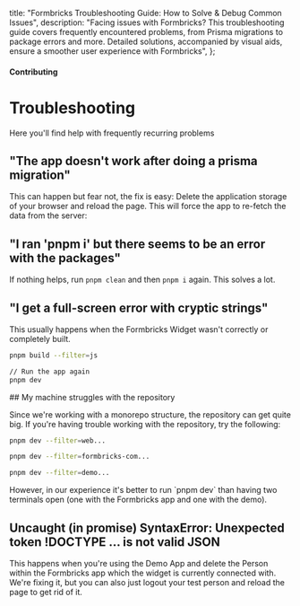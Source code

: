 

  title: "Formbricks Troubleshooting Guide: How to Solve & Debug Common Issues",
  description:
    "Facing issues with Formbricks? This troubleshooting guide covers frequently encountered problems, from Prisma migrations to package errors and more. Detailed solutions, accompanied by visual aids, ensure a smoother user experience with Formbricks",
};

#### Contributing

# Troubleshooting

Here you'll find help with frequently recurring problems

## "The app doesn't work after doing a prisma migration"

This can happen but fear not, the fix is easy: Delete the application storage of your browser and reload the page. This will force the app to re-fetch the data from the server:

<MdxImage
  src={ClearAppData}
  alt="Demo App Preview"
  quality="100"
  className="max-w-full rounded-lg sm:max-w-3xl"
/>

## "I ran 'pnpm i' but there seems to be an error with the packages"

If nothing helps, run `pnpm clean` and then `pnpm i` again. This solves a lot.

## "I get a full-screen error with cryptic strings"

This usually happens when the Formbricks Widget wasn't correctly or completely built.

<Col>
<CodeGroup title="Build js library first and then run again">

```bash
pnpm build --filter=js

// Run the app again
pnpm dev
```

</CodeGroup>
</Col>
## My machine struggles with the repository

Since we're working with a monorepo structure, the repository can get quite big. If you're having trouble working with the repository, try the following:

<Col>
<CodeGroup title="Only run the required project">

```bash {{ title: 'Formbricks Web-App' }}
pnpm dev --filter=web...
```

```bash {{ title: 'Formbricks Landing Page' }}
pnpm dev --filter=formbricks-com...
```

```bash {{ title: 'Formbricks Demo App' }}
pnpm dev --filter=demo...
```

</CodeGroup>
</Col>
However, in our experience it's better to run `pnpm dev` than having two terminals open (one with the Formbricks app and one with the demo).

## Uncaught (in promise) SyntaxError: Unexpected token !DOCTYPE ... is not valid JSON

<MdxImage
  src={UncaughtPromise}
  alt="Uncaught promise"
  quality="100"
  className="max-w-full rounded-lg sm:max-w-3xl"
/>

This happens when you're using the Demo App and delete the Person within the Formbricks app which the widget is currently connected with. We're fixing it, but you can also just logout your test person and reload the page to get rid of it.

<MdxImage src={Logout} alt="Logout Person" quality="100" className="max-w-full rounded-lg sm:max-w-3xl" />
